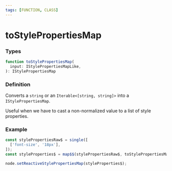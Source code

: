 ```yaml
---
tags: [FUNCTION, CLASS]
---
```


# toStylePropertiesMap

### Types

```ts
function toStylePropertiesMap(
  input: IStylePropertiesMapLike,
): IStylePropertiesMap
```

### Definition

Converts a `string` or an `Iterable<[string, string]>` into a `IStylePropertiesMap`.

Useful when we have to cast a non-normalized value to a list of style properties.


### Example

```ts
const stylePropertiesRaw$ = single([
  ['font-size', '18px'],
]);
const styleProperties$ = map$$(stylePropertiesRaw$, toStylePropertiesMap);

node.setReactiveStylePropertiesMap(styleProperties$);
```



